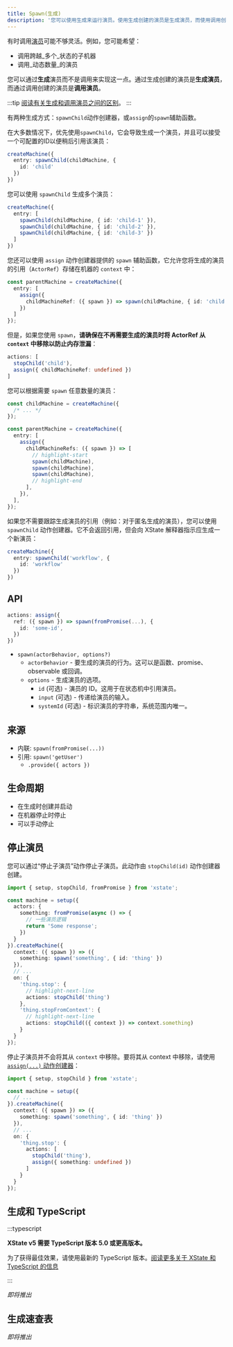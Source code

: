 ```yaml
---
title: Spawn(生成)
description: '您可以使用生成来运行演员。使用生成创建的演员是生成演员，而使用调用创建的演员是调用演员。'
---
```


有时调用[演员](actors.mdx)可能不够灵活。例如，您可能希望：

- 调用跨越_多个_状态的子机器
- 调用_动态数量_的演员

您可以通过**生成**演员而不是调用来实现这一点。通过生成创建的演员是**生成演员**，而通过调用创建的演员是**调用演员**。

:::tip
[阅读有关生成和调用演员之间的区别](actors.mdx#invoking-and-spawning-actors)。
:::

有两种生成方式：`spawnChild`动作创建器，或`assign`的`spawn`辅助函数。

在大多数情况下，优先使用`spawnChild`，它会导致生成一个演员，并且可以接受一个可配置的ID以便稍后引用该演员：

```ts
createMachine({
  entry: spawnChild(childMachine, {
    id: 'child'
  })
})
```

您可以使用 `spawnChild` 生成多个演员：

```ts
createMachine({
  entry: [
    spawnChild(childMachine, { id: 'child-1' }),
    spawnChild(childMachine, { id: 'child-2' }),
    spawnChild(childMachine, { id: 'child-3' })
  ]
})
```

您还可以使用 `assign` 动作创建器提供的 `spawn` 辅助函数，它允许您将生成的演员的引用（`ActorRef`）存储在机器的 `context` 中：

```ts
const parentMachine = createMachine({
  entry: [
    assign({
      childMachineRef: ({ spawn }) => spawn(childMachine, { id: 'child' })
    })
  ]
});
```

但是，如果您使用 `spawn`，**请确保在不再需要生成的演员时将 ActorRef 从 `context` 中移除以防止内存泄漏**：

```ts
actions: [
  stopChild('child'),
  assign({ childMachineRef: undefined })
]
```

您可以根据需要 `spawn` 任意数量的演员：

```ts
const childMachine = createMachine({
  /* ... */
});

const parentMachine = createMachine({
  entry: [
    assign({
      childMachineRefs: ({ spawn }) => [
        // highlight-start
        spawn(childMachine),
        spawn(childMachine),
        spawn(childMachine),
        // highlight-end
      ],
    }),
  ],
});
```

如果您不需要跟踪生成演员的引用（例如：对于匿名生成的演员），您可以使用 `spawnChild` 动作创建器。它不会返回引用，但会向 XState 解释器指示应生成一个新演员：

```ts
createMachine({
  entry: spawnChild('workflow', {
    id: 'workflow'
  })
})
```

## API

```ts
actions: assign({
  ref: ({ spawn }) => spawn(fromPromise(...), {
    id: 'some-id',
  })
})
```

- `spawn(actorBehavior, options?)`
  - `actorBehavior` - 要生成的演员的行为。这可以是函数、promise、observable 或回调。
  - `options` - 生成演员的选项。
    - `id` (可选) - 演员的 ID。这用于在状态机中引用演员。
    - `input` (可选) - 传递给演员的输入。
    - `systemId` (可选) - 标识演员的字符串，系统范围内唯一。

## 来源

- 内联: `spawn(fromPromise(...))`
- 引用: `spawn('getUser')`
  - `.provide({ actors })`

## 生命周期

- 在生成时创建并启动
- 在机器停止时停止
- 可以手动停止

## 停止演员

您可以通过“停止子演员”动作停止子演员。此动作由 `stopChild(id)` 动作创建器创建。

```ts
import { setup, stopChild, fromPromise } from 'xstate';

const machine = setup({
  actors: {
    something: fromPromise(async () => {
      // 一些演员逻辑
      return 'Some response';
    })
  }
}).createMachine({
  context: ({ spawn }) => ({
    something: spawn('something', { id: 'thing' })
  }),
  // ...
  on: {
    'thing.stop': {
      // highlight-next-line
      actions: stopChild('thing')
    },
    'thing.stopFromContext': {
      // highlight-next-line
      actions: stopChild(({ context }) => context.something)
    }
  }
});
```

停止子演员并不会将其从 `context` 中移除。要将其从 context 中移除，请使用 [`assign(...)` 动作创建器](./context.mdx)：

```ts
import { setup, stopChild } from 'xstate';

const machine = setup({
  // ...
}).createMachine({
  context: ({ spawn }) => ({
    something: spawn('something', { id: 'thing' })
  }),
  // ...
  on: {
    'thing.stop': {
      actions: [
        stopChild('thing'),
        assign({ something: undefined })
      ]
    }
  }
});
```

## 生成和 TypeScript

:::typescript

**XState v5 需要 TypeScript 版本 5.0 或更高版本。**

为了获得最佳效果，请使用最新的 TypeScript 版本。[阅读更多关于 XState 和 TypeScript 的信息](typescript.mdx)

:::

_即将推出_

## 生成速查表

_即将推出_
